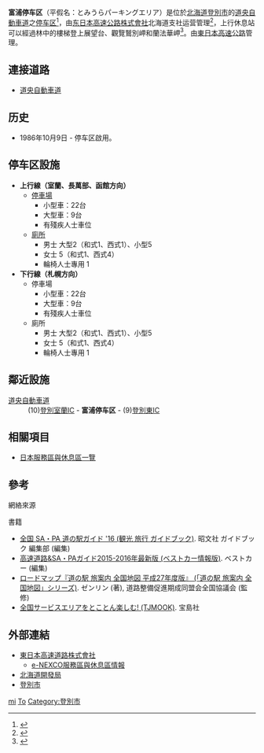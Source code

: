 {{日本公路設施
|設施名稱 = 富浦停车区
|色 = 
|圖像 = Tomiura Parking Area - For Hakodate.jpg
|pxl = 
|圖像簡介 = 
|公路名稱1 = [[道央自動車道|道央自動車道]]
|IC編號1 = 
|收費站編號1 = 
|記號1 = 富浦
|起點1 = [[札幌JCT|札幌JCT]]
|距離1 = 101.7
|上一設施1 = [[登別東IC|登別東IC]]
|上一設施距離1 = 3.0
|下一設施1 = [[登別室蘭IC|登別室蘭IC]]
|下一設施距離1 = 8.4
|連接道路 = 
|啟用日期 = 1986年10月9日
|停用日期 = 
|流量 = 
|智能IC =
|上行營業時間 =
|上行油站 =
|上行油站營業時間 =
|下行營業時間 =
|下行油站 =
|下行油站營業時間 =
|郵政編碼 = 059-0462
|所在地 = [[北海道|北海道]][[登別市|登別市]]富浦町
|坐標 = {{coord|42|26|36.45|N|141|8|50.44|E}}
|備註 = 
}}
'''富浦停车区'''（平假名：とみうらパーキングエリア）是位於[[北海道|北海道]][[登別市|登別市]]的[[道央自動車道|道央自動車道]]之[[休息區|停车区]]<ref>{{cite web|title=富浦パーキングエリア（札幌方向）|url=http://www.pref.hokkaido.lg.jp/hf/feg/bmap/11/bfm3032.htm|website=HOKKAIDO GOVERNMENT|publisher=北海道政府|accessdate=2015-09-19}}</ref>，由[[东日本高速公路|东日本高速公路株式會社]]北海道支社运营管理<ref>{{cite web|title=高速道路利便施設の連結に関する情報提供（東日本高速道路株式会社管理分）|url=http://www.jehdra.go.jp/pdf/1175.pdf|website=日本高速公路控股和债务偿还机构|accessdate=2015-09-19|deadurl=yes|archiveurl=https://web.archive.org/web/20160304185141/http://www.jehdra.go.jp/pdf/1175.pdf|archivedate=2016-03-04}}</ref>，上行休息站可以經過林中的樓梯登上展望台、觀覽鷲別岬和蘭法華岬<ref>{{cite web|title=富浦パーキングエリア（上り）|url=http://www.honda.co.jp/dog/highway/douou/tomiura/up/|website=http://www.honda.co.jp/|publisher=[[本田技研工业|本田日本]]|accessdate=2015-09-19|archive-date=2018-12-10|archive-url=https://web.archive.org/web/20181210230324/https://www.honda.co.jp/dog/highway/douou/tomiura/up/|dead-url=no}}</ref>。由[[東日本高速公路|東日本高速公路]]管理。

== 連接道路 ==
* [[道央自動車道|道央自動車道]]

== 历史 ==
* 1986年10月9日 - 停车区啟用。

==停车区設施==
*'''上行線（室蘭、長萬部、函館方向）'''
**[[停車場|停車場]]
***小型車：22台
***大型車：9台
***有殘疾人士車位
**[[廁所|廁所]]
***男士 大型2（和式1、西式1）、小型5
***女士 5（和式1、西式4）
***輪椅人士專用 1
*'''下行線（札幌方向）'''
**停車場
***小型車：22台
***大型車：9台
***有殘疾人士車位
**廁所
***男士 大型2（和式1、西式1）、小型5
***女士 5（和式1、西式4）
***輪椅人士專用 1

== 鄰近設施 ==
; [[道央自動車道|道央自動車道]]
: (10)[[登別室蘭IC|登別室蘭IC]] - '''富浦停车区''' - (9)[[登別東IC|登別東IC]]

== 相關項目 ==
* [[日本服務區與休息區一覽|日本服務區與休息區一覽]]
== 參考 ==
;網絡來源
{{reflist}}
;書籍
*[http://www.amazon.co.jp/%E5%85%A8%E5%9B%BD-SA%E3%83%BBPA-%E9%81%93%E3%81%AE%E9%A7%85%E3%82%AC%E3%82%A4%E3%83%89-16-%E3%82%AC%E3%82%A4%E3%83%89%E3%83%96%E3%83%83%E3%82%AF/dp/4398276866/ref=pd_sim_14_2?ie=UTF8&refRID=1682XE03EV1SSY2SCD76 全国 SA・PA 道の駅ガイド '16 (観光 旅行 ガイドブック)]. 昭文社 ガイドブック 編集部 (編集)
*[http://www.amazon.co.jp/%E9%AB%98%E9%80%9F%E9%81%93%E8%B7%AF-SA%E3%83%BBPA%E3%82%AC%E3%82%A4%E3%83%892015-2016%E5%B9%B4%E6%9C%80%E6%96%B0%E7%89%88-%E3%83%99%E3%82%B9%E3%83%88%E3%82%AB%E3%83%BC%E6%83%85%E5%A0%B1%E7%89%88-%E3%83%99%E3%82%B9%E3%83%88%E3%82%AB%E3%83%BC/dp/406317199X/ref=pd_cp_14_2?ie=UTF8&refRID=1PGDRN6BC36S13VCK1KS 高速道路&SA・PAガイド2015-2016年最新版 (ベストカー情報版)]. ベストカー (編集)
*[http://www.amazon.co.jp/%E3%83%AD%E3%83%BC%E3%83%89%E3%83%9E%E3%83%83%E3%83%97%E3%80%8E%E9%81%93%E3%81%AE%E9%A7%85-%E5%85%A8%E5%9B%BD%E5%9C%B0%E5%9B%B3-%E5%B9%B3%E6%88%9027%E5%B9%B4%E5%BA%A6%E7%89%88%E3%80%8F-%E3%80%8C%E9%81%93%E3%81%AE%E9%A7%85-%E5%85%A8%E5%9B%BD%E5%9C%B0%E5%9B%B3%E3%80%8D%E3%82%B7%E3%83%AA%E3%83%BC%E3%82%BA/dp/4432388471/ref=pd_sim_14_1?ie=UTF8&refRID=19S8D9M4AJQMT59KCRMF ロードマップ『道の駅 旅案内 全国地図 平成27年度版』 (「道の駅 旅案内 全国地図」シリーズ)]. ゼンリン (著), 道路整備促進期成同盟会全国協議会 (監修)
*[http://www.amazon.co.jp/%E5%85%A8%E5%9B%BD%E3%82%B5%E3%83%BC%E3%83%93%E3%82%B9%E3%82%A8%E3%83%AA%E3%82%A2%E3%82%92%E3%81%A8%E3%81%93%E3%81%A8%E3%82%93%E6%A5%BD%E3%81%97%E3%82%80-TJMOOK/dp/4800238188/ref=pd_sim_14_10?ie=UTF8&refRID=1682XE03EV1SSY2SCD76 全国サービスエリアをとことん楽しむ! (TJMOOK) ]. 宝島社

== 外部連結 ==
* [http://www.e-nexco.co.jp/ 東日本高速道路株式會社]{{Wayback|url=http://www.e-nexco.co.jp/ |date=20140203074239 }}
** [https://web.archive.org/web/20101130163046/http://www.driveplaza.com/dp/SapaTop e-NEXCO服務區與休息區情報]
* [http://www.hkd.mlit.go.jp/ 北海道開發局]{{Wayback|url=http://www.hkd.mlit.go.jp/ |date=20090917024959 }}
* [http://www.city.noboribetsu.hokkaido.jp/ 登別市] {{Wayback|url=http://www.city.noboribetsu.hokkaido.jp/ |date=20071204175422 }}

{{道央自動車道1}}

[[Category:日本服務區與休息區_To|mi]]
[[Category:北海道服務區與休息區|To]]
[[Category:登別市|Category:登別市]]
